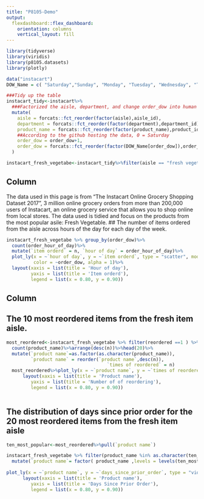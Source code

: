 ```yaml
---
title: "P8105-Demo"
output: 
  flexdashboard::flex_dashboard:
    orientation: columns
    vertical_layout: fill
---
```



```r
library(tidyverse)
library(viridis)
library(p8105.datasets)
library(plotly)
```


```r
data("instacart")
DOW_Name = c( "Saturday","Sunday", "Monday", "Tuesday", "Wednesday", "Thursday", "Friday")

###Tidy up the table
instacart_tidy<-instacart%>%
  ###Factorized the aisle, department, and change order_dow into human readable factor
  mutate(
    aisle = forcats::fct_reorder(factor(aisle),aisle_id),
    department = forcats::fct_reorder(factor(department),department_id),
    product_name = forcats::fct_reorder(factor(product_name),product_id),
    ##According to the github hosting the data, 0 = Saturday
    order_dow = order_dow+1,
    order_dow = forcats::fct_reorder(factor(DOW_Name[order_dow]),order_dow)
  )

instacart_fresh_vegetabe<-instacart_tidy%>%filter(aisle == "fresh vegetables")
```


Column {data-width=650}
-----------------------------------------------------------------------
The data used in this page is from “The Instacart Online Grocery Shopping Dataset 2017”, 3 million online grocery orders from more than 200,000 users of Instacart, an online grocery service that allows you to shop online from local stores. The data used is tidied and focus on the products from the most popular asile: Fresh Vegetable.
## The number of items ordered from the aisle across hours of the day for each day of the week.
```r
instacart_fresh_vegetabe %>% group_by(order_dow)%>%
  count(order_hour_of_day)%>%  
  mutate(`item orderd` = n, `hour of day` = order_hour_of_day)%>%
  plot_ly(x = ~`hour of day`, y = ~`item orderd`, type = "scatter", mode = "markers",
          color = ~order_dow, alpha = 1)%>%
  layout(xaxis = list(title = 'Hour of day'),
         yaxis = list(title = 'Item orderd'),
         legend = list(x = 0.80, y = 0.90))
```


Column {data-width=350}
-----------------------------------------------------------------------
## The 10 most reordered items from the fresh item aisle.

```r
most_reordered<-instacart_fresh_vegetabe %>% filter(reordered ==1 ) %>% 
  count(product_name)%>%arrange(desc(n))%>%head(20)%>%
  mutate(`product name`=as.factor(as.character(product_name)),
         `product name` = reorder(`product name`,desc(n)),
                                     `times of reordered` = n)
  most_reordered%>%plot_ly(x = ~`product name`, y = ~`times of reordered`, type = "bar")%>%
      layout(xaxis = list(title = 'Product name'),
         yaxis = list(title = 'Number of of reordering'),
         legend = list(x = 0.80, y = 0.90))



```

## The distribution of days since prior order for the 20 most reordered items from the fresh item aisle
```r

ten_most_popular<-most_reordered%>%pull(`product name`)

instacart_fresh_vegetabe %>% filter(product_name %in% as.character(ten_most_popular)[1:20] )%>%
  mutate(`product name`= factor( product_name ,levels = levels(ten_most_popular)))%>%
                                     
plot_ly(x = ~`product name`, y = ~`days_since_prior_order`, type = "violin")%>%
      layout(xaxis = list(title = 'Product name'),
         yaxis = list(title = 'Days Since Prior Order'),
         legend = list(x = 0.80, y = 0.90))

```